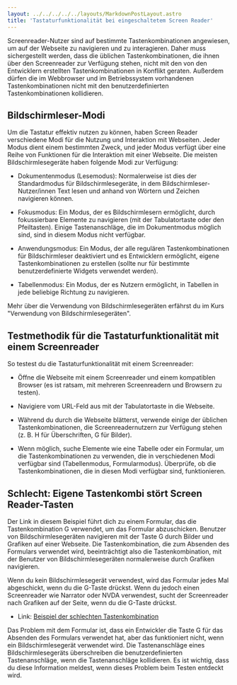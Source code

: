 ```yaml
---
layout: ../../../../../layouts/MarkdownPostLayout.astro
title: 'Tastaturfunktionalität bei eingeschaltetem Screen Reader'
---
```


Screenreader-Nutzer sind auf bestimmte Tastenkombinationen angewiesen, um auf der
Webseite zu navigieren und zu interagieren. Daher muss sichergestellt werden, dass
die üblichen Tastenkombinationen, die ihnen über den Screenreader zur Verfügung
stehen, nicht mit den von den Entwicklern erstellten Tastenkombinationen in Konflikt
geraten. Außerdem dürfen die im Webbrowser und im Betriebssystem vorhandenen
Tastenkombinationen nicht mit den benutzerdefinierten Tastenkombinationen kollidieren.

## Bildschirmleser-Modi

Um die Tastatur effektiv nutzen zu können, haben Screen Reader verschiedene Modi
für die Nutzung und Interaktion mit Webseiten. Jeder Modus dient einem bestimmten
Zweck, und jeder Modus verfügt über eine Reihe von Funktionen für die Interaktion
mit einer Webseite. Die meisten Bildschirmlesegeräte haben folgende Modi zur
Verfügung:

- Dokumentenmodus (Lesemodus): Normalerweise ist dies der Standardmodus für
  Bildschirmlesegeräte, in dem Bildschirmleser-Nutzer/innen Text lesen und anhand
  von Wörtern und Zeichen navigieren können.

- Fokusmodus: Ein Modus, der es Bildschirmlesern ermöglicht, durch fokussierbare
  Elemente zu navigieren (mit der Tabulatortaste oder den Pfeiltasten). Einige
  Tastenanschläge, die im Dokumentmodus möglich sind, sind in diesem Modus nicht
  verfügbar.

- Anwendungsmodus: Ein Modus, der alle regulären Tastenkombinationen für Bildschirmleser
  deaktiviert und es Entwicklern ermöglicht, eigene Tastenkombinationen zu erstellen
  (sollte nur für bestimmte benutzerdefinierte Widgets verwendet werden).

- Tabellenmodus: Ein Modus, der es Nutzern ermöglicht, in Tabellen in jede beliebige
  Richtung zu navigieren.

Mehr über die Verwendung von Bildschirmlesegeräten erfährst du im Kurs "Verwendung
von Bildschirmlesegeräten".

## Testmethodik für die Tastaturfunktionalität mit einem Screenreader

So testest du die Tastaturfunktionalität mit einem Screenreader:

- Öffne die Webseite mit einem Screenreader und einem kompatiblen Browser (es ist
  ratsam, mit mehreren Screenreadern und Browsern zu testen).

- Navigiere vom URL-Feld aus mit der Tabulatortaste in die Webseite.

- Während du durch die Webseite blätterst, verwende einige der üblichen
  Tastenkombinationen, die Screenreadernutzern zur Verfügung stehen (z. B.
  H für Überschriften, G für Bilder).

- Wenn möglich, suche Elemente wie eine Tabelle oder ein Formular, um die
  Tastenkombinationen zu verwenden, die in verschiedenen Modi verfügbar sind
  (Tabellenmodus, Formularmodus). Überprüfe, ob die Tastenkombinationen, die in
  diesen Modi verfügbar sind, funktionieren.

## Schlecht: Eigene Tastenkombi stört Screen Reader-Tasten

Der Link in diesem Beispiel führt dich zu einem Formular, das die Tastenkombination
G verwendet, um das Formular abzuschicken. Benutzer von Bildschirmlesegeräten navigieren
mit der Taste G durch Bilder und Grafiken auf einer Webseite. Die Tastenkombination,
die zum Absenden des Formulars verwendet wird, beeinträchtigt also die Tastenkombination,
mit der Benutzer von Bildschirmlesegeräten normalerweise durch Grafiken navigieren.

Wenn du kein Bildschirmlesegerät verwendest, wird das Formular jedes Mal abgeschickt,
wenn du die G-Taste drückst. Wenn du jedoch einen Screenreader wie Narrator oder
NVDA verwendest, sucht der Screenreader nach Grafiken auf der Seite, wenn du die
G-Taste drückst.

- Link: <a href="https://dequeuniversity.com/assets/html/module-input-methods/keyboard-shortcuts/badkeyboardshortcut.html"
  target="_blank">Beispiel der schlechten Tastenkombination</a>

Das Problem mit dem Formular ist, dass ein Entwickler die Taste G für das Absenden
des Formulars verwendet hat, aber das funktioniert nicht, wenn ein Bildschirmlesegerät
verwendet wird. Die Tastenanschläge eines Bildschirmlesegeräts überschreiben die
benutzerdefinierten Tastenanschläge, wenn die Tastenanschläge kollidieren. Es ist
wichtig, dass du diese Information meldest, wenn dieses Problem beim Testen entdeckt
wird.
